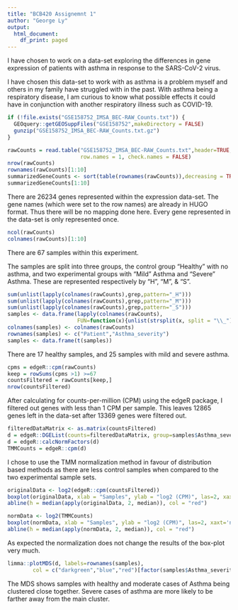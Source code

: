```yaml
---
title: "BCB420 Assignemnt 1"
author: "George Ly"
output:
  html_document:
    df_print: paged
---
```


I have chosen to work on a data-set exploring the differences in gene expression
of patients with asthma in response to the SARS-CoV-2 virus. 

I have chosen this data-set to work with as asthma is a problem myself and others 
in my family have struggled with in the past. With asthma being a respiratory 
disease, I am curious to know what possible effects it could have in conjunction 
with another respiratory illness such as COVID-19.

```r
if (!file.exists("GSE158752_IMSA_BEC-RAW_Counts.txt")) {
  GEOquery::getGEOSuppFiles("GSE158752",makeDirectory = FALSE)
  gunzip("GSE158752_IMSA_BEC-RAW_Counts.txt.gz")
}
```

```r
rawCounts = read.table("GSE158752_IMSA_BEC-RAW_Counts.txt",header=TRUE, 
                       row.names = 1, check.names = FALSE)
nrow(rawCounts)
rownames(rawCounts)[1:10]
summarizedGeneCounts <- sort(table(rownames(rawCounts)),decreasing = TRUE)
summarizedGeneCounts[1:10]
```

There are 26234 genes represented within the expression data-set. 
The gene names (which were set to the row names) are already in HUGO format.
Thus there will be no mapping done here. Every gene represented in the data-set
is only represented once.

```r
ncol(rawCounts)
colnames(rawCounts)[1:10]
```
There are 67 samples within this experiment. 

The samples are split into three groups, the control group "Healthy" with no 
asthma, and two experimental groups with "Mild" Asthma and "Severe" Asthma. These 
are represented respectively by "H", "M", & "S".

```r
sum(unlist(lapply(colnames(rawCounts),grep,pattern="_H")))
sum(unlist(lapply(colnames(rawCounts),grep,pattern="_M")))
sum(unlist(lapply(colnames(rawCounts),grep,pattern="_S")))
samples <- data.frame(lapply(colnames(rawCounts),
                      FUN=function(x){unlist(strsplit(x, split = "\\_"))[c(1,3)]}))
colnames(samples) <- colnames(rawCounts)
rownames(samples) <- c("Patient","Asthma_severity")
samples <- data.frame(t(samples))
```
There are 17 healthy samples, and 25 samples with mild and severe asthma.

```r
cpms = edgeR::cpm(rawCounts)
keep = rowSums(cpms >1) >=67
countsFiltered = rawCounts[keep,]
nrow(countsFiltered)
```
After calculating for counts-per-million (CPM) using the edgeR package, I filtered
out genes with less than 1 CPM per sample. This leaves 12865 genes left in the data-set after 
13369 genes were filtered out.

```r
filteredDataMatrix <- as.matrix(countsFiltered)
d = edgeR::DGEList(counts=filteredDataMatrix, group=samples$Asthma_severity)
d = edgeR::calcNormFactors(d)
TMMCounts = edgeR::cpm(d)
```

I chose to use the TMM normalization method in favour of distribution based methods
as there are less control samples when compared to the two experimental sample sets.

```r
originalData <- log2(edgeR::cpm(countsFiltered))
boxplot(originalData, xlab = "Samples", ylab = "log2 (CPM)", las=2, xaxt='n', main = "Before Normalization")
abline(h = median(apply(originalData, 2, median)), col = "red")

normData <- log2(TMMCounts)
boxplot(normData, xlab = "Samples", ylab = "log2 (CPM)", las=2, xaxt='n', main = "After Normalization")
abline(h = median(apply(normData, 2, median)), col = "red")
```


As expected the normalization does not change the results of the box-plot very much.
```r
limma::plotMDS(d, labels=rownames(samples),
        col = c("darkgreen","blue","red")[factor(samples$Asthma_severity)], main = "MDS Plot")
```


The MDS shows samples with healthy and moderate cases of Asthma being clustered 
close together. Severe cases of asthma are more likely to be farther away from
the main cluster.